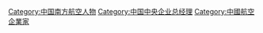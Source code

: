 [[Category:中国南方航空人物|Category:中国南方航空人物]]
[[Category:中国中央企业总经理|Category:中国中央企业总经理]]
[[Category:中國航空企業家|Category:中國航空企業家]]